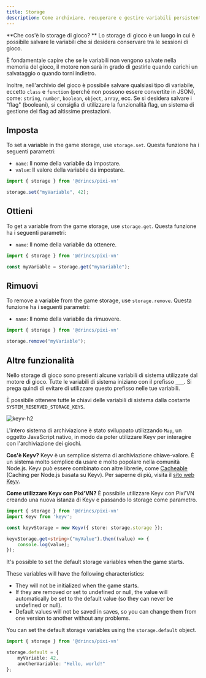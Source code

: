 ```yaml
---
title: Storage
description: Come archiviare, recuperare e gestire variabili persistenti e temporanee in Pixi'VN, inclusa l'integrazione Keyv.
---
```


**Che cos'è lo storage di gioco? ** Lo storage di gioco è un luogo in cui è possibile salvare le variabili che si desidera conservare tra le sessioni di gioco.

È fondamentale capire che se le variabili non vengono salvate nella memoria del gioco, il motore non sarà in grado di gestirle quando <DynamicLink href="/start/save#load">carichi un salvataggio</DynamicLink> o quando <DynamicLink href="/start/labels-flow#go-back">torni indietro</DynamicLink>.

Inoltre, nell'archivio del gioco è possibile salvare qualsiasi tipo di variabile, eccetto `class` e `function` (perché non possono essere convertite in JSON), come: `string`, `number`, `boolean`, `object`, `array`, ecc. Se si desidera salvare i "flag" (booleani), si consiglia di utilizzare la <DynamicLink href="/start/flags">funzionalità flag</DynamicLink>, un sistema di gestione dei flag ad altissime prestazioni.

## Imposta

To set a variable in the game storage, use `storage.set`. Questa funzione ha i seguenti parametri:

- `name`: Il nome della variabile da impostare.
- `value`: Il valore della variabile da impostare.

```typescript
import { storage } from '@drincs/pixi-vn'

storage.set("myVariable", 42);
```

## Ottieni

To get a variable from the game storage, use `storage.get`. Questa funzione ha i seguenti parametri:

- `name`: Il nome della variabile da ottenere.

```typescript
import { storage } from '@drincs/pixi-vn'

const myVariable = storage.get("myVariable");
```

## Rimuovi

To remove a variable from the game storage, use `storage.remove`. Questa funzione ha i seguenti parametri:

- `name`: Il nome della variabile da rimuovere.

```typescript
import { storage } from '@drincs/pixi-vn'

storage.remove("myVariable");
```

## Altre funzionalità

<Accordions>

<Accordion title="System variables" id="system-variables">

Nello storage di gioco sono presenti alcune variabili di sistema utilizzate dal motore di gioco. Tutte le variabili di sistema iniziano con il prefisso `___`.
Si prega quindi di evitare di utilizzare questo prefisso nelle tue variabili.

È possibile ottenere tutte le chiavi delle variabili di sistema dalla costante `SYSTEM_RESERVED_STORAGE_KEYS`.

![keyv-h2](/keyv.svg)

</Accordion>

<Accordion title="Keyv" id="keyv">

L'intero sistema di archiviazione è stato sviluppato utilizzando `Map`, un oggetto JavaScript nativo, in modo da poter utilizzare Keyv per interagire con l'archiviazione dei giochi.

**Cos'è Keyv?** Keyv è un semplice sistema di archiviazione chiave-valore. È un sistema molto semplice da usare e molto popolare nella comunità Node.js. Keyv può essere combinato con altre librerie, come [Cacheable](https://cacheable.org/) (Caching per Node.js basata su Keyv). Per saperne di più, visita il [sito web Keyv](https://keyv.org/).

**Come utilizzare Keyv con Pixi'VN?** È possibile utilizzare Keyv con Pixi'VN creando una nuova istanza di Keyv e passando lo storage come parametro.

```typescript
import { storage } from '@drincs/pixi-vn'
import Keyv from 'keyv';

const keyvStorage = new Keyv({ store: storage.storage });

keyvStorage.get<string>("myValue").then((value) => {
    console.log(value);
});
```

</Accordion>

<Accordion title="Default storage variables" id="default-storage-variables">

It's possible to set the default storage variables when the game starts.

These variables will have the following characteristics:

- They will not be initialized when the game starts.
- If they are removed or set to undefined or null, the value will automatically be set to the default value (so they can never be undefined or null).
- Default values ​​will not be saved in saves, so you can change them from one version to another without any problems.

You can set the default storage variables using the `storage.default` object.

```typescript
import { storage } from '@drincs/pixi-vn'

storage.default = {
    myVariable: 42,
    anotherVariable: "Hello, world!"
};
```

</Accordion>

</Accordions>
